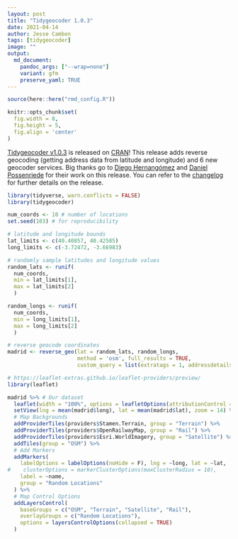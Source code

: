 ```yaml
---
layout: post
title: "Tidygeocoder 1.0.3"
date: 2021-04-14
author: Jesse Cambon
tags: [tidygeocoder]
image: ""
output: 
  md_document:
    pandoc_args: ["--wrap=none"]
    variant: gfm
    preserve_yaml: TRUE 
---
```



```r
source(here::here("rmd_config.R"))

knitr::opts_chunk$set(
  fig.width = 8,
  fig.height = 5,
  fig.align = 'center'
)
``` 

[Tidygeocoder v1.0.3](https://jessecambon.github.io/tidygeocoder/) is released on  [CRAN](https://cran.r-project.org/package=tidygeocoder)! This release adds reverse geocoding (getting address data from latitude and longitude) and 6 new geocoder services. Big thanks go to [Diego Hernangómez](https://github.com/dieghernan) and [Daniel Possenriede](https://github.com/dpprdan) for their work on this release. You can refer to the [changelog](https://jessecambon.github.io/tidygeocoder/news/index.html) for further details on the release.


```r
library(tidyverse, warn.conflicts = FALSE)
library(tidygeocoder)

num_coords <- 10 # number of locations
set.seed(103) # for reproducibility

# latitude and longitude bounds
lat_limits <- c(40.40857, 40.42585)
long_limits <- c(-3.72472, -3.66983)

# randomly sample latitudes and longitude values
random_lats <- runif(
  num_coords, 
  min = lat_limits[1], 
  max = lat_limits[2]
  )

random_longs <- runif(
  num_coords, 
  min = long_limits[1], 
  max = long_limits[2]
  )

# reverse geocode coordinates
madrid <- reverse_geo(lat = random_lats, random_longs, 
                      method = 'osm', full_results = TRUE,
                      custom_query = list(extratags = 1, addressdetails = 1, namedetails = 1))

```



```r
# https://leaflet-extras.github.io/leaflet-providers/preview/
library(leaflet)

madrid %>% # Our dataset
  leaflet(width = "100%", options = leafletOptions(attributionControl = FALSE)) %>%
  setView(lng = mean(madrid$long), lat = mean(madrid$lat), zoom = 14) %>%
  # Map Backgrounds
  addProviderTiles(providers$Stamen.Terrain, group = "Terrain") %>%
  addProviderTiles(providers$OpenRailwayMap, group = "Rail") %>%
  addProviderTiles(providers$Esri.WorldImagery, group = "Satellite") %>%
  addTiles(group = "OSM") %>%
  # Add Markers
  addMarkers(
    labelOptions = labelOptions(noHide = F), lng = ~long, lat = ~lat,
#    clusterOptions = markerClusterOptions(maxClusterRadius = 10), 
    label = ~name,
    group = "Random Locations"
  ) %>%
  # Map Control Options
  addLayersControl(
    baseGroups = c("OSM", "Terrain", "Satellite", "Rail"),
    overlayGroups = c("Random Locations"),
    options = layersControlOptions(collapsed = TRUE)
  )
```
